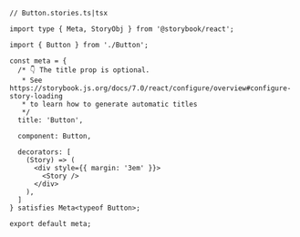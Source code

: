 ```tsx
// Button.stories.ts|tsx

import type { Meta, StoryObj } from '@storybook/react';

import { Button } from './Button';

const meta = {
  /* 👇 The title prop is optional.
   * See https://storybook.js.org/docs/7.0/react/configure/overview#configure-story-loading
   * to learn how to generate automatic titles
   */
  title: 'Button',

  component: Button,

  decorators: [
    (Story) => (
      <div style={{ margin: '3em' }}>
        <Story />
      </div>
    ),
  ]
} satisfies Meta<typeof Button>;

export default meta;
```
